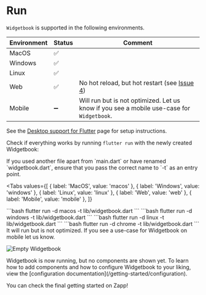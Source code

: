 # Run

`Widgetbook` is supported in the following environments.

| Environment | Status | Comment                                                                                           |
| ----------- | ------ | ------------------------------------------------------------------------------------------------- |
| MacOS       | ✅     |
| Windows     | ✅     |
| Linux       | ✅     |
| Web         | ✅     | No hot reload, but hot restart (see [Issue 4](https://github.com/widgetbook/widgetbook/issues/4)) |
| Mobile      | ➖     | Will run but is not optimized. Let us know if you see a mobile use-case for `Widgetbook`.         |

See the [Desktop support for Flutter](https://docs.flutter.dev/desktop) page for
setup instructions.

Check if everything works by running `flutter run` with the newly created
Widgetbook:

<Info>
  If you used another file apart from `main.dart` or have renamed
  `widgetbook.dart`, ensure that you pass the correct name to `-t` as an entry
  point.
</Info>

<Tabs
  values={[
    { label: 'MacOS', value: 'macos' },
    { label: 'Windows', value: 'windows' },
    { label: 'Linux', value: 'linux' },
    { label: 'Web', value: 'web' },
    { label: 'Mobile', value: 'mobile' },
  ]}
>
  <TabItem value="macos">
    ```bash flutter run -d macos -t lib/widgetbook.dart ```
  </TabItem>
  <TabItem value="windows">
    ```bash flutter run -d windows -t lib/widgetbook.dart ```
  </TabItem>
  <TabItem value="linux">
    ```bash flutter run -d linux -t lib/widgetbook.dart ```
  </TabItem>
  <TabItem value="web">
    ```bash flutter run -d chrome -t lib/widgetbook.dart ```
  </TabItem>
  <TabItem value="mobile">
    It will run but is not optimized. If you see a use-case for Widgetbook on
    mobile let us know.
  </TabItem>
</Tabs>

<Image
  zoom
  src="/assets/screenshots/empty_project.png"
  alt="Empty Widgetbook"
  caption="Empty Widgetbook"
/>

<Success>
  Widgetbook is now running, but no components are shown yet. To learn how to
  add components and how to configure Widgetbook to your liking, view the
  [configuration documentation](/getting-started/configuration).
</Success>

You can check the final getting started on Zapp!

<Zapp id="zl406qol506" />
